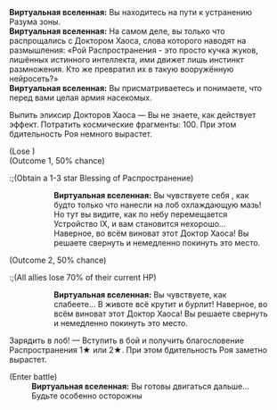{{Диалог Начало}}
:'''Виртуальная вселенная:''' Вы находитесь на пути к устранению Разума зоны.
:'''Виртуальная вселенная:''' На самом деле, вы только что распрощались с Доктором Хаоса, слова которого наводят на размышления: «Рой Распространения - это просто кучка жуков, лишённых истинного интеллекта, ими движет лишь инстинкт размножения. Кто же превратил их в такую вооружённую нейросеть?»
:'''Виртуальная вселенная:''' Вы присматриваетесь и понимаете, что перед вами целая армия насекомых.
:{{Диалог|Звезда}} Выпить эликсир Докторов Хаоса &mdash; Вы не знаете, как действует эффект. Потратить космические фрагменты: 100. При этом бдительность Роя немного вырастет.
:;(Lose {{Предмет|Космические фрагменты|20|x=100}})
:;(Outcome 1, 50% chance)
::;(Obtain a 1-3 star Blessing of Распространение)
:::'''Виртуальная вселенная:''' Вы чувствуете себя {{MC|ж=такой помолодевшей|м=таким помолодевшим}}, как будто только что нанесли на лоб охлаждающую мазь! Но тут вы видите, как по небу перемещается Устройство IX, и вам становится нехорошо... Наверное, во всём виноват этот Доктор Хаоса! Вы решаете свернуть и немедленно покинуть это место.
:;(Outcome 2, 50% chance)
::;(All allies lose 70% of their current HP)
:::'''Виртуальная вселенная:''' Вы чувствуете, как слабеете... В животе всё крутит и бурлит! Наверное, во всём виноват этот Доктор Хаоса! Вы решаете свернуть и немедленно покинуть это место.
:{{Диалог|Звезда}} Зарядить в лоб! &mdash; Вступить в бой и получить благословение Распространения 1★ или 2★. При этом бдительность Роя заметно вырастет.
:;(Enter battle)
::{{Список врагов|mode=sent|Незрелый жаложук*3; Молодой жаложук*1}}
::'''Виртуальная вселенная:''' Вы готовы двигаться дальше... Будьте особенно осторожны
{{Диалог Конец}}